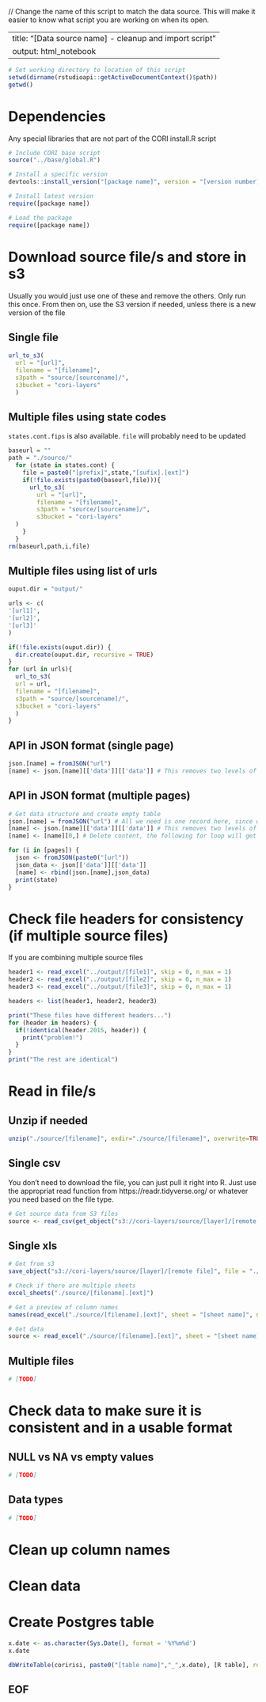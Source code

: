 // Change the name of this script to match the data source. This will make it easier to know what script you are working on when its open.

---
title: "[Data source name] - cleanup and import script"
output: html_notebook
---

```r
# Set working directory to location of this script
setwd(dirname(rstudioapi::getActiveDocumentContext()$path))
getwd()
```

# Dependencies
Any special libraries that are not part of the CORI install.R script
```r

# Include CORI base script
source("../base/global.R")

# Install a specific version
devtools::install_version("[package name]", version = "[version number]")

# Install latest version
require([package name])

# Load the package
require([package name])
```


# Download source file/s and store in s3
Usually you would just use one of these and remove the others.
Only run this once. From then on, use the S3 version if needed, unless there is a new version of the file

## Single file
```r
url_to_s3(
  url = "[url]", 
  filename = "[filename]", 
  s3path = "source/[sourcename]/", 
  s3bucket = "cori-layers"
  )
```

## Multiple files using state codes
`states.cont.fips` is also available.
`file` will probably need to be updated

```r
baseurl = ""
path = "./source/"
  for (state in states.cont) {
    file = paste0("[prefix]",state,"[sufix].[ext]")
    if(!file.exists(paste0(baseurl,file))){
      url_to_s3(
        url = "[url]", 
        filename = "[filename]", 
        s3path = "source/[sourcename]/", 
        s3bucket = "cori-layers"
  )
    }
  }
rm(baseurl,path,i,file)
```

## Multiple files using list of urls
```r
ouput.dir = "output/"

urls <- c(
'[url1]',
'[url2]',
'[url3]'
)

if(!file.exists(ouput.dir)) {
  dir.create(ouput.dir, recursive = TRUE)
}
for (url in urls){
  url_to_s3(
  url = url, 
  filename = "[filename]", 
  s3path = "source/[sourcename]/", 
  s3bucket = "cori-layers"
  )
}

```

## API in JSON format (single page)
```r
json.[name] = fromJSON("url")
[name] <- json.[name][['data']][['data']] # This removes two levels of hierarchy. Each feed will need something different
```

## API in JSON format (multiple pages)
```r
# Get data structure and create empty table
json.[name] = fromJSON("url") # All we need is one record here, since we are just going to delete it
[name] <- json.[name][['data']][['data']] # This removes two levels of hierarchy. Each feed will need something different
[name] <- [name][0,] # Delete content, the following for loop will get all the pages

for (i in [pages]) {
  json <- fromJSON(paste0("[url"))
  json_data <- json[['data']][['data']]
  [name] <- rbind(json.[name],json_data)
  print(state)
}
```


# Check file headers for consistency (if multiple source files)
If you are combining multiple source files
```r
header1 <- read_excel("../output/[file1]", skip = 0, n_max = 1)
header2 <- read_excel("../output/[file2]", skip = 0, n_max = 1)
header3 <- read_excel("../output/[file3]", skip = 0, n_max = 1)

headers <- list(header1, header2, header3)

print("These files have different headers...")
for (header in headers) {
  if(!identical(header.2015, header)) {
    print("problem!")
  }
}
print("The rest are identical")
```


# Read in file/s

## Unzip if needed
```r
unzip("./source/[filename]", exdir="./source/[filename]", overwrite=TRUE)
```

## Single csv
You don't need to download the file, you can just pull it right into R. Just use the appropriat read function from https://readr.tidyverse.org/ or whatever you need based on the file type.
```r
# Get source data from S3 files
source <- read_csv(get_object("s3://cori-layers/source/[layer]/[remote file]"))
```

## Single xls
```r
# Get from s3
save_object("s3://cori-layers/source/[layer]/[remote file]", file = "./source/[remote file]")

# Check if there are multiple sheets
excel_sheets("./source/[filename].[ext]")

# Get a preview of column names
names(read_excel("./source/[filename].[ext]", sheet = "[sheet name]", n_max = 0))

# Get data
source <- read_excel("./source/[filename].[ext]", sheet = "[sheet name]")
```

## Multiple files
```r
# [TODO]
```


# Check data to make sure it is consistent and in a usable format
## NULL vs NA vs empty values
```r
# [TODO]
```

## Data types
```r
# [TODO]
```


# Clean up column names


# Clean data

# Create Postgres table
```r
x.date <- as.character(Sys.Date(), format = '%Y%m%d')
x.date

dbWriteTable(coririsi, paste0("[table name]","_",x.date), [R table], row.names = FALSE, overwrite = TRUE)
```

############################################################
## EOF 
############################################################
